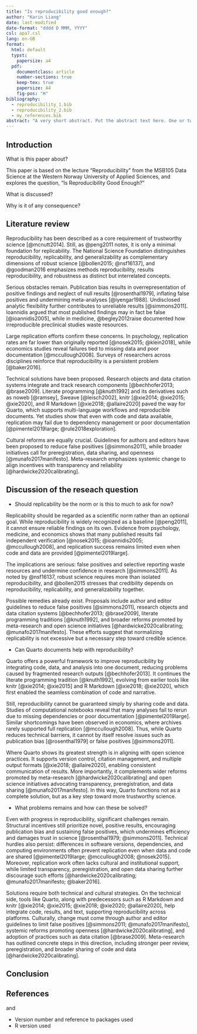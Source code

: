 ```yaml
---
title: "Is reproducibility good enough?"
author: "Karin Liang"
date: last-modified
date-format: "dddd D MMM, YYYY"
csl: apa7.csl
lang: en-GB
format:
  html: default
  typst:
    papersize: a4
  pdf:
    documentclass: article
    number-sections: true
    keep-tex: true
    papersize: A4
    fig-pos: "H"
bibliography:
  - reproducibility_1.bib
  - reproducibility_2.bib
  - my_references.bib
abstract: "A very short abstract. Put the abstract text here. One or two paragraphs summarising what follows below."
---
```


## Introduction

What is this paper about?

This paper is based on the lecture "Reproducibility" from the MSB105 Data Science at the Western Norway University of Applied Sciences, and explores the question, "Is Reproducibility Good Enough?"

What is discussed?




Why is it of any consequence?




## Literature review

Reproducibility has been described as a core requirement of trustworthy science [@mcnutt2014]. Still, as @peng2011 notes, it is only a minimal foundation for replicability. The National Science Foundation distinguishes reproducibility, replicability, and generalizability as complementary dimensions of robust science [@bollen2015; @nsf16137], and @goodman2016 emphasizes methods reproducibility, results reproducibility, and robustness as distinct but interrelated concepts.

Serious obstacles remain. Publication bias results in overrepresentation of positive findings and neglect of null results [@rosenthal1979], inflating false positives and undermining meta-analyses [@iyengar1988]. Undisclosed analytic flexibility further contributes to unreliable results [@simmons2011]. Ioannidis argued that most published findings may in fact be false [@ioannidis2005], while in medicine, @begley2012raise documented how irreproducible preclinical studies waste resources.

Large replication efforts confirm these concerns. In psychology, replication rates are far lower than originally reported [@nosek2015; @klein2018], while economics studies reveal failures tied to missing data and poor documentation [@mccullough2008]. Surveys of researchers across disciplines reinforce that reproducibility is a persistent problem [@baker2016].

Technical solutions have been proposed. Research objects and data citation systems integrate and track research components [@bechhofer2013; @brase2009]. Literate programming [@knuth1992] and its derivatives such as noweb [@ramsey], Sweave [@leisch2002], knitr [@xie2014; @xie2015; @xie2020], and R Markdown [@xie2018; @allaire2020] paved the way for Quarto, which supports multi-language workflows and reproducible documents. Yet studies show that even with code and data available, replication may fail due to dependency management or poor documentation [@pimentel2019large; @rule2018exploration].

Cultural reforms are equally crucial. Guidelines for authors and editors have been proposed to reduce false positives [@simmons2011], while broader initiatives call for preregistration, data sharing, and openness [@munafo2017manifesto]. Meta-research emphasizes systemic change to align incentives with transparency and reliability [@hardwicke2020calibrating].





## Discussion of the reseach question

-   Should replicability be the norm or is this to much to ask for now?

Replicability should be regarded as a scientific norm rather than an optional goal. While reproducibility is widely recognized as a baseline [@peng2011], it cannot ensure reliable findings on its own. Evidence from psychology, medicine, and economics shows that many published results fail independent verification [@nosek2015; @ioannidis2005; @mccullough2008], and replication success remains limited even when code and data are provided [@pimentel2019large].

The implications are serious: false positives and selective reporting waste resources and undermine confidence in research [@simmons2011]. As noted by @nsf16137, robust science requires more than isolated reproducibility, and @bollen2015 stresses that credibility depends on reproducibility, replicability, and generalizability together.

Possible remedies already exist. Proposals include author and editor guidelines to reduce false positives [@simmons2011], research objects and data citation systems [@bechhofer2013; @brase2009], literate programming traditions [@knuth1992], and broader reforms promoted by meta-research and open science initiatives [@hardwicke2020calibrating; @munafo2017manifesto]. These efforts suggest that normalizing replicability is not excessive but a necessary step toward credible science.


-   Can Quarto documents help with reproducibility?

Quarto offers a powerful framework to improve reproducibility by integrating code, data, and analysis into one document, reducing problems caused by fragmented research outputs [@bechhofer2013]. It continues the literate programming tradition [@knuth1992], evolving from earlier tools like knitr [@xie2014; @xie2015] and R Markdown [@xie2018; @xie2020], which first enabled the seamless combination of code and narrative.

Still, reproducibility cannot be guaranteed simply by sharing code and data. Studies of computational notebooks reveal that many analyses fail to rerun due to missing dependencies or poor documentation [@pimentel2019large]. Similar shortcomings have been observed in economics, where archives rarely supported full replication [@mccullough2008]. Thus, while Quarto reduces technical barriers, it cannot by itself resolve issues such as publication bias [@rosenthal1979] or false positives [@simmons2011].

Where Quarto shows its greatest strength is in aligning with open science practices. It supports version control, citation management, and multiple output formats [@xie2018; @allaire2020], enabling consistent communication of results. More importantly, it complements wider reforms promoted by meta-research [@hardwicke2020calibrating] and open science initiatives advocating transparency, preregistration, and data sharing [@munafo2017manifesto]. In this way, Quarto functions not as a complete solution, but as a key step toward more trustworthy science.


-   What problems remains and how can these be solved?

Even with progress in reproducibility, significant challenges remain. Structural incentives still prioritize novel, positive results, encouraging publication bias and sustaining false positives, which undermines efficiency and damages trust in science [@rosenthal1979; @simmons2011]. Technical hurdles also persist: differences in software versions, dependencies, and computing environments often prevent replication even when data and code are shared [@pimentel2019large; @mccullough2008; @nosek2015]. Moreover, replication work often lacks cultural and institutional support, while limited transparency, preregistration, and open data sharing further discourage such efforts [@hardwicke2020calibrating; @munafo2017manifesto; @baker2016].

Solutions require both technical and cultural strategies. On the technical side, tools like Quarto, along with predecessors such as R Markdown and knitr [@xie2014; @xie2015; @xie2018; @xie2020; @allaire2020], help integrate code, results, and text, supporting reproducibility across platforms. Culturally, change must come through author and editor guidelines to limit false positives [@simmons2011; @munafo2017manifesto], systemic reforms promoting openness [@hardwicke2020calibrating], and adoption of practices such as data citation [@brase2009]. Meta-research has outlined concrete steps in this direction, including stronger peer review, preregistration, and broader sharing of code and data [@hardwicke2020calibrating].

## Conclusion





## References

and

-   Version number and reference to packages used
-   R version used
